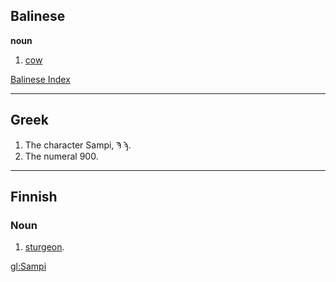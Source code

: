 == Balinese ==

'''noun'''
# [[cow]]


[[Wiktionary:Balinese index|Balinese Index]]

----

== Greek ==

# The character Sampi, Ϡ ϡ.
# The numeral 900.

----

== Finnish ==
=== Noun ===

# [[sturgeon]].

[[gl:Sampi]]